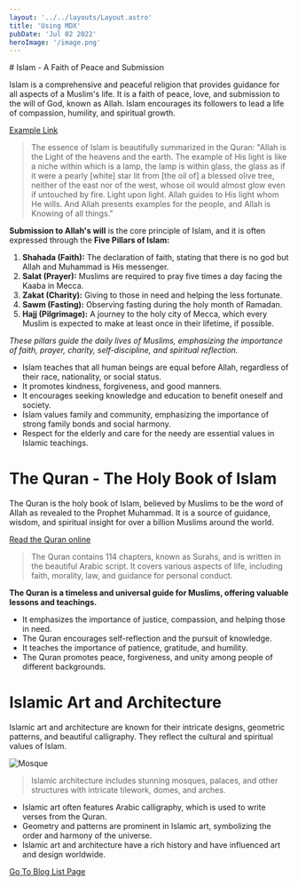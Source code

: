 ```yaml
---
layout: '../../layouts/Layout.astro'
title: 'Using MDX'
pubDate: 'Jul 02 2022'
heroImage: '/image.png'
---
```

<div class="w-full flex justify-center">
<div class=" prose lg:prose-base xl:prose-2xl prose-img:rounded-2xl prose-headings:text-yellow-500 prose-a:text-blue-600 align-middle prose-invert p-10 pt-16 sm:p-20  ">
# Islam - A Faith of Peace and Submission

Islam is a comprehensive and peaceful religion that provides guidance for all aspects of a Muslim's life. It is a faith of peace, love, and submission to the will of God, known as Allah. Islam encourages its followers to lead a life of compassion, humility, and spiritual growth.


[Example Link](https://salam.app)

> The essence of Islam is beautifully summarized in the Quran: 
> "Allah is the Light of the heavens and the earth. The example of His light is like a niche within which is a lamp, the lamp is within glass, the glass as if it were a pearly [white] star lit from [the oil of] a blessed olive tree, neither of the east nor of the west, whose oil would almost glow even if untouched by fire. Light upon light. Allah guides to His light whom He wills. And Allah presents examples for the people, and Allah is Knowing of all things."

**Submission to Allah's will** is the core principle of Islam, and it is often expressed through the **Five Pillars of Islam:**

1. **Shahada (Faith):** The declaration of faith, stating that there is no god but Allah and Muhammad is His messenger.
2. **Salat (Prayer):** Muslims are required to pray five times a day facing the Kaaba in Mecca.
3. **Zakat (Charity):** Giving to those in need and helping the less fortunate.
4. **Sawm (Fasting):** Observing fasting during the holy month of Ramadan.
5. **Hajj (Pilgrimage):** A journey to the holy city of Mecca, which every Muslim is expected to make at least once in their lifetime, if possible.

*These pillars guide the daily lives of Muslims, emphasizing the importance of faith, prayer, charity, self-discipline, and spiritual reflection.*

- Islam teaches that all human beings are equal before Allah, regardless of their race, nationality, or social status.
- It promotes kindness, forgiveness, and good manners.
- It encourages seeking knowledge and education to benefit oneself and society.
- Islam values family and community, emphasizing the importance of strong family bonds and social harmony.
- Respect for the elderly and care for the needy are essential values in Islamic teachings.

# The Quran - The Holy Book of Islam

The Quran is the holy book of Islam, believed by Muslims to be the word of Allah as revealed to the Prophet Muhammad. It is a source of guidance, wisdom, and spiritual insight for over a billion Muslims around the world.

[Read the Quran online](https://example.com)

> The Quran contains 114 chapters, known as Surahs, and is written in the beautiful Arabic script. It covers various aspects of life, including faith, morality, law, and guidance for personal conduct.

**The Quran is a timeless and universal guide for Muslims, offering valuable lessons and teachings.**

- It emphasizes the importance of justice, compassion, and helping those in need.
- The Quran encourages self-reflection and the pursuit of knowledge.
- It teaches the importance of patience, gratitude, and humility.
- The Quran promotes peace, forgiveness, and unity among people of different backgrounds.

# Islamic Art and Architecture

Islamic art and architecture are known for their intricate designs, geometric patterns, and beautiful calligraphy. They reflect the cultural and spiritual values of Islam.

![Mosque](/image.png)

> Islamic architecture includes stunning mosques, palaces, and other structures with intricate tilework, domes, and arches.

- Islamic art often features Arabic calligraphy, which is used to write verses from the Quran.
- Geometry and patterns are prominent in Islamic art, symbolizing the order and harmony of the universe.
- Islamic art and architecture have a rich history and have influenced art and design worldwide.

[Go To Blog List Page](/blog)

</div>
</div>
